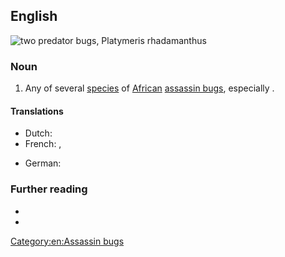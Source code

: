 {{also|predator-bug}}
==English==
[[File:Reduviidae - Platymeris rhadamanthus.jpg|thumb|two '''predator bugs''', ''Platymeris rhadamanthus'']]
{{wikipedia|Platymeris}}

===Noun===
{{en-noun}}

# Any of several [[species]] of [[African]] [[assassin bug]]s, especially {{taxlink|Platymeris rhadamanthus|species|noshow=1}}.

====Translations====
{{trans-top|species}}
* Dutch: {{t|nl|roofwants|m}}
* French: {{t+|fr|réduve|m}}, {{t|fr|punaise assassin}}
{{trans-mid}}
* German: {{t|de|Raubwanze}}
{{trans-bottom}}

===Further reading===
* {{pedia|Platymeris|i=1}}
* {{specieslite|Platymeris|i=1}}

[[Category:en:Assassin bugs]]